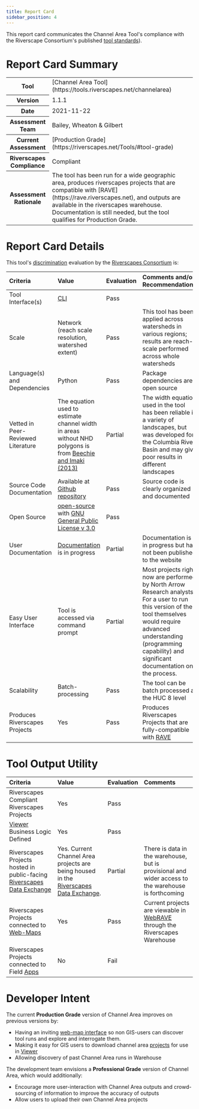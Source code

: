 ```yaml
---
title: Report Card
sidebar_position: 4
---
```


This report card communicates the Channel Area Tool's compliance with the Riverscape Consortium's published [tool standards](https://docs.riverscapes.net/standards/toolStandards)).

# Report Card Summary

<table>
  <tr>
    <th>Tool</th>
    <td>[Channel Area Tool](https://tools.riverscapes.net/channelarea)</td>
  </tr>
  <tr>
    <th>Version</th>
    <td>1.1.1</td>
  </tr>
  <tr>
    <th>Date</th>
    <td>2021-11-22</td>
  </tr>
  <tr>
    <th>Assessment Team</th>
    <td>Bailey, Wheaton & Gilbert</td>
  </tr>
  <tr>
    <th>Current Assessment</th>
    <td>[Production Grade](https://riverscapes.net/Tools/#tool-grade)</td>
  </tr>
  <tr>
    <th>Riverscapes Compliance</th>
    <td>Compliant</td>
  </tr>
  <tr>
    <th>Assessment Rationale</th>
    <td>
     The tool has been run for a wide geographic area, produces riverscapes projects that are compatible with [RAVE](https://rave.riverscapes.net), and outputs are available in the riverscapes warehouse. Documentation is still needed, but the tool qualifies for Production Grade.
    </td>
  </tr>
</table>

# Report Card Details

This tool's [discrimination](https://docs.riverscapes.net/standards/toolStandards) evaluation by the [Riverscapes Consortium](https://riverscapes.net) is:


| Criteria | Value | Evaluation | Comments and/or Recommendations |
| :------- | :---- | :--------  | :------------------------------ |
| Tool Interface(s) |  [CLI](https://en.wikipedia.org/wiki/Command-line_interface) | Pass |  |
| Scale | Network (reach scale resolution, watershed extent) | Pass | This tool has been applied across watersheds in various regions; results are reach-scale performed across whole watersheds |
| Language(s) and Dependencies | Python | Pass | Package dependencies are open source |
| Vetted in Peer-Reviewed Literature | The equation used to estimate channel width in areas without NHD polygons is from  [Beechie and Imaki (2013)](https://agupubs.onlinelibrary.wiley.com/doi/full/10.1002/2013WR013629) | Partial | The width equation used in the tool has been reliable in a variety of landscapes, but was developed for the Columbia River Basin and may give poor results in different landscapes |
| Source Code Documentation | Available at [Github repository](https://github.com/Riverscapes/riverscapes-tools/tree/master/packages/channel)  | Pass | Source code is clearly organized and documented |
| Open Source | [open-source](https://github.com/Riverscapes/riverscapes-tools/tree/master/packages/channel) with [GNU General Public License v 3.0](https://github.com/Riverscapes/riverscapes-tools/blob/master/LICENSE) | Pass | |
| User Documentation | [Documentation](http://tools.riverscapes.net/channelarea/) is in progress | Partial | Documentation is in progress but has not been published to the website |
| Easy User Interface | Tool is accessed via command prompt | Partial | Most projects right now are performed by North Arrow Research analysts. For a user to run this version of the tool themselves would require advanced understanding (programming capability) and significant documentation on the process. |
| Scalability | Batch-processing | Pass | The tool can be batch processed at the HUC 8 level |
| Produces Riverscapes Projects | Yes | Pass | Produces Riverscapes Projects that are fully-compatible with [RAVE](https://rave.riverscapes.net) |

# Tool Output Utility

| Criteria | Value | Evaluation | Comments |
| :------- | :---- | :--------- | :------- |
| Riverscapes Compliant Riverscapes Projects | Yes | Pass | |
| [Viewer](https://viewer.riverscapes.net) Business Logic Defined | Yes | Pass |  |
| Riverscapes Projects hosted in public-facing [Riverscapes Data Exchange](https://data.riverscapes.net) | Yes. Current Channel Area projects are being housed in the [Riverscapes Data Exchange](https://data.riverscapes.net). | Partial | There is data in the warehouse, but is provisional and wider access to the warehouse is forthcoming |
| Riverscapes Projects connected to [Web-Maps](https://data.riverscapes.net) | Yes | Pass | Current projects are viewable in [WebRAVE](https://rave.riverscapes.net/Download/install_webrave.html) through the Riverscapes Warehouse |
| Riverscapes Projects connected to Field [Apps](https://riverscapes.net//Data_Warehouses#apps---pwas) | No | Fail |  |

# Developer Intent

The current **Production Grade** version of Channel Area improves on previous versions by:
- Having an inviting [web-map interface](https://riverscapes.net/Data_Warehouses/#web-maps) so non GIS-users can discover tool runs and explore and interrogate them.
- Making it easy for GIS users to download channel area [projects](https://riverscapes.net/Tools/Technical_Reference/Documentation_Standards/Riverscapes_Projects/) for use in [Viewer](https://viewer.riverscapes.net) 
- Allowing discovery of past Channel Area runs in Warehouse

The development team envisions a **Professional Grade** version of Channel Area, which would additionally:

- Encourage more user-interaction with Channel Area outputs and crowd-sourcing of information to improve the accuracy of outputs
- Allow users to upload their own Channel Area projects

